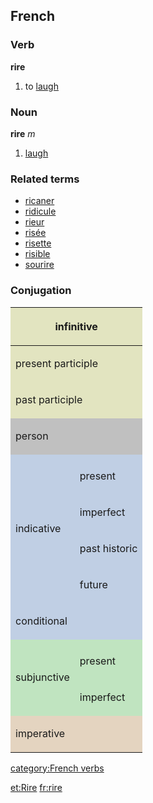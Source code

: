 ==French==
===Verb===
'''rire'''

# to [[laugh]]

===Noun===
'''rire''' ''m''

# [[laugh]]

===Related terms===
*[[ricaner]]
*[[ridicule]]
*[[rieur]]
*[[risée]]
*[[risette]]
*[[risible]]
*[[sourire]]

===Conjugation===

<center>
{| style="background:#F0F0F0"

|-
! colspan="3" style="background:#e2e4c0" | infinitive
| colspan="5" | rire

|-
! colspan="3" style="background:#e2e4c0" | present participle
| colspan="5" | [[riant]]

|-
! colspan="3" style="background:#e2e4c0" | past participle
| colspan="5" | [[ri]]

|-
! colspan="2" rowspan="2" style="background:#C0C0C0" | person
! colspan="3" style="background:#C0C0C0" | singular
! colspan="3" style="background:#C0C0C0" | plural

|-
! style="background:#C0C0C0;width:12.5%" | first
! style="background:#C0C0C0;width:12.5%" | second
! style="background:#C0C0C0;width:12.5%" | third
! style="background:#C0C0C0;width:12.5%" | first
! style="background:#C0C0C0;width:12.5%" | second
! style="background:#C0C0C0;width:12.5%" | third

|-
! style="background:#c0cfe4" rowspan="5" | indicative
! style="background:#c0cfe4" | 
! style="background:#c0cfe4" | je
! style="background:#c0cfe4" | tu
! style="background:#c0cfe4" | il
! style="background:#c0cfe4" | nous
! style="background:#c0cfe4" | vous
! style="background:#c0cfe4" | ils

|-
! style="height:3em;background:#c0cfe4" | present
| ris
| ris
| rit
| rions
| riez
| rient

|-
! style="height:3em;background:#c0cfe4" | imperfect
| riais
| riais
| riait
| riions
| riiez
| riaient

|-
! style="height:3em;background:#c0cfe4" | past historic
| ris
| ris
| rit
| rîmes
| rîtes
| rirent

|-
! style="height:3em;background:#c0cfe4" | future
| rirai
| riras
| rira
| rirons
| rirez
| riront

|-
! style="height:3em;background:#c0cfe4" colspan="2" | conditional
| rirais
| rirais
| rirait
| ririons
| ririez
| riraient

|-
! style="background:#c0e4c0" rowspan="3" | subjunctive
! style="background:#c0e4c0" | 
! style="background:#c0e4c0" | que je
! style="background:#c0e4c0" | que tu
! style="background:#c0e4c0" | qu'il
! style="background:#c0e4c0" | que nous
! style="background:#c0e4c0" | que vous
! style="background:#c0e4c0" | qu'ils

|-
! style="height:3em;background:#c0e4c0" | present
| rie
| ries
| rie
| riions
| riiez
| rient

|-
! style="height:3em;background:#c0e4c0" | imperfect
| risse
| risses
| rît
| rissions
| rissiez
| rissent

|-
! colspan="2" rowspan="2" style="height:3em;background:#e4d4c0" | imperative
! style="background:#e4d4c0" | -
! style="background:#e4d4c0" | tu
! style="background:#e4d4c0" | -
! style="background:#e4d4c0" | nous
! style="background:#e4d4c0" | vous
! style="background:#e4d4c0" | -

|-
|
| ris
| 
| rions
| riez
| 

|}
</center>
[[category:French verbs]]

[[et:Rire]]
[[fr:rire]]